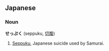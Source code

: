 ==Japanese==
===Noun===
'''せっぷく''' (seppuku, [[切腹]])

#[[Seppuku]], Japanese suicide used by Samurai.